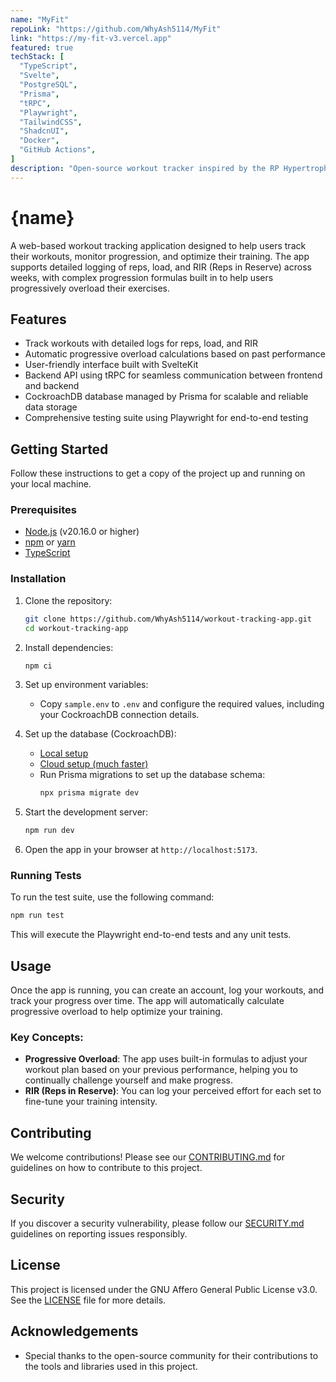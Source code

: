 ```yaml
---
name: "MyFit"
repoLink: "https://github.com/WhyAsh5114/MyFit"
link: "https://my-fit-v3.vercel.app"
featured: true
techStack: [
  "TypeScript",
  "Svelte",
  "PostgreSQL",
  "Prisma",
  "tRPC",
  "Playwright",
  "TailwindCSS",
  "ShadcnUI",
  "Docker",
  "GitHub Actions",
]
description: "Open-source workout tracker inspired by the RP Hypertrophy App."
---
```



# {name}

<ProjectImages projectName={name} />
<TechStack techStack={techStack} />

A web-based workout tracking application designed to help users track their workouts, monitor progression, and optimize their training. The app supports detailed logging of reps, load, and RIR (Reps in Reserve) across weeks, with complex progression formulas built in to help users progressively overload their exercises.


## Features

- Track workouts with detailed logs for reps, load, and RIR
- Automatic progressive overload calculations based on past performance
- User-friendly interface built with SvelteKit
- Backend API using tRPC for seamless communication between frontend and backend
- CockroachDB database managed by Prisma for scalable and reliable data storage
- Comprehensive testing suite using Playwright for end-to-end testing

## Getting Started

Follow these instructions to get a copy of the project up and running on your local machine.

### Prerequisites

- [Node.js](https://nodejs.org/) (v20.16.0 or higher)
- [npm](https://www.npmjs.com/) or [yarn](https://yarnpkg.com/)
- [TypeScript](https://www.typescriptlang.org/)

### Installation

1. Clone the repository:

   ```bash
   git clone https://github.com/WhyAsh5114/workout-tracking-app.git
   cd workout-tracking-app
   ```

2. Install dependencies:

   ```bash
   npm ci
   ```

3. Set up environment variables:

   - Copy `sample.env` to `.env` and configure the required values, including your CockroachDB connection details.

4. Set up the database (CockroachDB):

   - [Local setup](https://www.cockroachlabs.com/docs/stable/deploy-cockroachdb-on-premises)
   - [Cloud setup (much faster)](https://cockroachlabs.cloud/signup)
   - Run Prisma migrations to set up the database schema:
     ```bash
     npx prisma migrate dev
     ```

5. Start the development server:

   ```bash
   npm run dev
   ```

6. Open the app in your browser at `http://localhost:5173`.

### Running Tests

To run the test suite, use the following command:

```bash
npm run test
```

This will execute the Playwright end-to-end tests and any unit tests.

## Usage

Once the app is running, you can create an account, log your workouts, and track your progress over time. The app will automatically calculate progressive overload to help optimize your training.

### Key Concepts:

- **Progressive Overload**: The app uses built-in formulas to adjust your workout plan based on your previous performance, helping you to continually challenge yourself and make progress.
- **RIR (Reps in Reserve)**: You can log your perceived effort for each set to fine-tune your training intensity.

## Contributing

We welcome contributions! Please see our [CONTRIBUTING.md](./CONTRIBUTING.md) for guidelines on how to contribute to this project.

## Security

If you discover a security vulnerability, please follow our [SECURITY.md](./SECURITY.md) guidelines on reporting issues responsibly.

## License

This project is licensed under the GNU Affero General Public License v3.0. See the [LICENSE](./LICENSE) file for more details.

## Acknowledgements

- Special thanks to the open-source community for their contributions to the tools and libraries used in this project.
